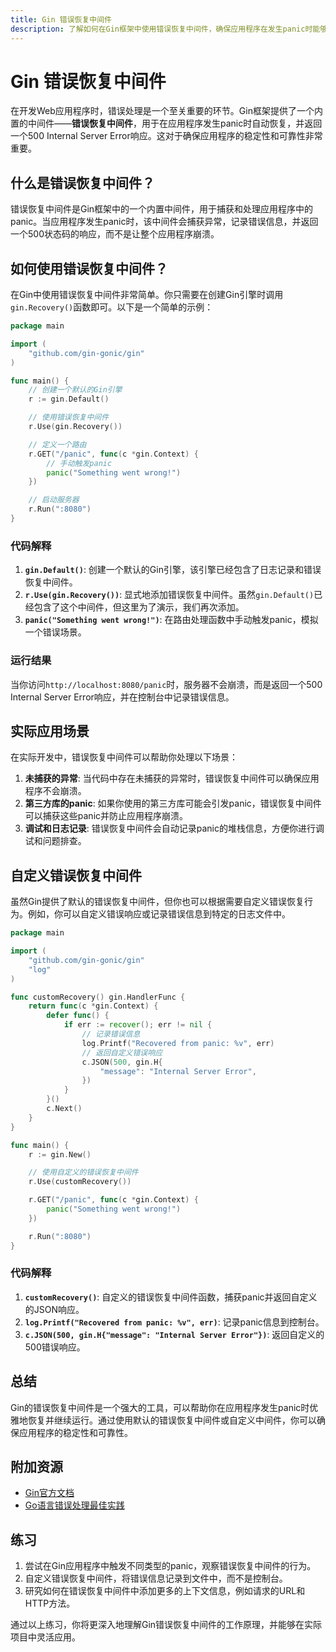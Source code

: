 ```yaml
---
title: Gin 错误恢复中间件
description: 了解如何在Gin框架中使用错误恢复中间件，确保应用程序在发生panic时能够优雅地恢复并继续运行。
---
```


# Gin 错误恢复中间件

在开发Web应用程序时，错误处理是一个至关重要的环节。Gin框架提供了一个内置的中间件——**错误恢复中间件**，用于在应用程序发生panic时自动恢复，并返回一个500 Internal Server Error响应。这对于确保应用程序的稳定性和可靠性非常重要。

## 什么是错误恢复中间件？

错误恢复中间件是Gin框架中的一个内置中间件，用于捕获和处理应用程序中的panic。当应用程序发生panic时，该中间件会捕获异常，记录错误信息，并返回一个500状态码的响应，而不是让整个应用程序崩溃。

## 如何使用错误恢复中间件？

在Gin中使用错误恢复中间件非常简单。你只需要在创建Gin引擎时调用`gin.Recovery()`函数即可。以下是一个简单的示例：

```go
package main

import (
    "github.com/gin-gonic/gin"
)

func main() {
    // 创建一个默认的Gin引擎
    r := gin.Default()

    // 使用错误恢复中间件
    r.Use(gin.Recovery())

    // 定义一个路由
    r.GET("/panic", func(c *gin.Context) {
        // 手动触发panic
        panic("Something went wrong!")
    })

    // 启动服务器
    r.Run(":8080")
}
```

### 代码解释

1. **`gin.Default()`**: 创建一个默认的Gin引擎，该引擎已经包含了日志记录和错误恢复中间件。
2. **`r.Use(gin.Recovery())`**: 显式地添加错误恢复中间件。虽然`gin.Default()`已经包含了这个中间件，但这里为了演示，我们再次添加。
3. **`panic("Something went wrong!")`**: 在路由处理函数中手动触发panic，模拟一个错误场景。

### 运行结果

当你访问`http://localhost:8080/panic`时，服务器不会崩溃，而是返回一个500 Internal Server Error响应，并在控制台中记录错误信息。

## 实际应用场景

在实际开发中，错误恢复中间件可以帮助你处理以下场景：

1. **未捕获的异常**: 当代码中存在未捕获的异常时，错误恢复中间件可以确保应用程序不会崩溃。
2. **第三方库的panic**: 如果你使用的第三方库可能会引发panic，错误恢复中间件可以捕获这些panic并防止应用程序崩溃。
3. **调试和日志记录**: 错误恢复中间件会自动记录panic的堆栈信息，方便你进行调试和问题排查。

## 自定义错误恢复中间件

虽然Gin提供了默认的错误恢复中间件，但你也可以根据需要自定义错误恢复行为。例如，你可以自定义错误响应或记录错误信息到特定的日志文件中。

```go
package main

import (
    "github.com/gin-gonic/gin"
    "log"
)

func customRecovery() gin.HandlerFunc {
    return func(c *gin.Context) {
        defer func() {
            if err := recover(); err != nil {
                // 记录错误信息
                log.Printf("Recovered from panic: %v", err)
                // 返回自定义错误响应
                c.JSON(500, gin.H{
                    "message": "Internal Server Error",
                })
            }
        }()
        c.Next()
    }
}

func main() {
    r := gin.New()

    // 使用自定义的错误恢复中间件
    r.Use(customRecovery())

    r.GET("/panic", func(c *gin.Context) {
        panic("Something went wrong!")
    })

    r.Run(":8080")
}
```

### 代码解释

1. **`customRecovery()`**: 自定义的错误恢复中间件函数，捕获panic并返回自定义的JSON响应。
2. **`log.Printf("Recovered from panic: %v", err)`**: 记录panic信息到控制台。
3. **`c.JSON(500, gin.H{"message": "Internal Server Error"})`**: 返回自定义的500错误响应。

## 总结

Gin的错误恢复中间件是一个强大的工具，可以帮助你在应用程序发生panic时优雅地恢复并继续运行。通过使用默认的错误恢复中间件或自定义中间件，你可以确保应用程序的稳定性和可靠性。

## 附加资源

- [Gin官方文档](https://gin-gonic.com/docs/)
- [Go语言错误处理最佳实践](https://blog.golang.org/error-handling-and-go)

## 练习

1. 尝试在Gin应用程序中触发不同类型的panic，观察错误恢复中间件的行为。
2. 自定义错误恢复中间件，将错误信息记录到文件中，而不是控制台。
3. 研究如何在错误恢复中间件中添加更多的上下文信息，例如请求的URL和HTTP方法。

通过以上练习，你将更深入地理解Gin错误恢复中间件的工作原理，并能够在实际项目中灵活应用。